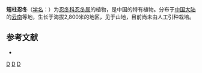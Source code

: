 {{Speciesbox 
| genus = Lonicera
| species = fragilis
| authority = H. Lév., 1914
}}

'''短柱忍冬'''（[[学名|学名]]：{{lang|la|''Lonicera fragilis''}}）为[[忍冬科|忍冬科]][[忍冬属|忍冬属]]的植物，是中国的特有植物。分布于[[中国大陆|中国大陆]]的[[云南|云南]]等地，生长于海拔2,800米的地区，见于山地，目前尚未由人工引种栽培。

== 参考文献 ==
<div class="references-small">
* {{cite web| url =http://www.bioinfo.cn/db05/KmzwSpecies.php?action=view&id=2400| title =短柱忍冬| work =《中国高等植物数据库全库》| publisher =中国科学院微生物研究所| author =昆明植物研究所| accessdate =2009-02-23| deadurl =yes| archiveurl =https://web.archive.org/web/20160305032427/http://www.bioinfo.cn/db05/KmzwSpecies.php?action=view&id=2400| archivedate =2016-03-05}}
</div>
{{Taxonbar|from=Q15226005}}

[[Category:忍冬属|D]]
[[Category:中國特有植物|D]]
[[Category:云南植物|D]]